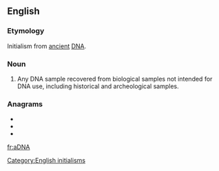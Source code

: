 ==English==

===Etymology===
Initialism from [[ancient]] [[DNA]].

===Noun===
{{en-noun}}
{{wikipedia|ancient DNA}}
# {{lb|en|genetics}} Any DNA sample recovered from biological samples not intended for DNA use, including historical and archeological samples.

===Anagrams===
* {{l|en|ANDA}}
* {{l|en|Dana}}
* {{l|en|nada}}

[[Category:English initialisms]]

[[fr:aDNA]]